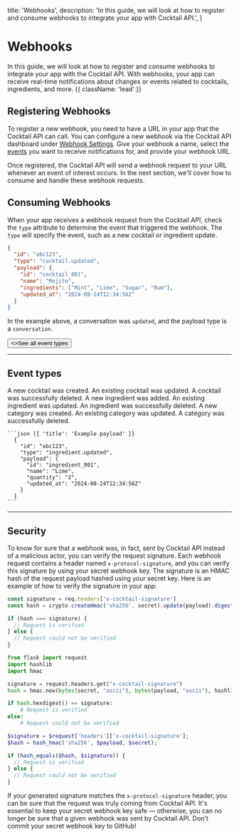   title: 'Webhooks',
  description:
    'In this guide, we will look at how to register and consume webhooks to integrate your app with Cocktail API.',
}

# Webhooks

In this guide, we will look at how to register and consume webhooks to integrate your app with the Cocktail API. With webhooks, your app can receive real-time notifications about changes or events related to cocktails, ingredients, and more. {{ className: 'lead' }}

## Registering Webhooks

To register a new webhook, you need to have a URL in your app that the Cocktail API can call. You can configure a new webhook via the Cocktail API dashboard under [Webhook Settings](#). Give your webhook a name, select the [events](#event-types) you want to receive notifications for, and provide your webhook URL.

Once registered, the Cocktail API will send a webhook request to your URL whenever an event of interest occurs. In the next section, we'll cover how to consume and handle these webhook requests.

## Consuming Webhooks

When your app receives a webhook request from the Cocktail API, check the `type` attribute to determine the event that triggered the webhook. The `type` will specify the event, such as a new cocktail or ingredient update.

```json {{ title: 'Example webhook payload' }}
{
  "id": "abc123",
  "type": "cocktail.updated",
  "payload": {
    "id": "cocktail_001",
    "name": "Mojito",
    "ingredients": ["Mint", "Lime", "Sugar", "Rum"],
    "updated_at": "2024-08-24T12:34:56Z"
  }
}
```

In the example above, a conversation was `updated`, and the payload type is a `conversation`.

<div className="not-prose">
  <Button href="#event-types" variant="text" arrow="right">
    <>See all event types</>
  </Button>
</div>

---

## Event types

<Row>
  <Col>
  <Properties>
    <Property name="cocktail.created">
      A new cocktail was created.
    </Property>
    <Property name="cocktail.updated">
      An existing cocktail was updated.
    </Property>
    <Property name="cocktail.deleted">
      A cocktail was successfully deleted.
    </Property>
    <Property name="ingredient.created">
      A new ingredient was added.
    </Property>
    <Property name="ingredient.updated">
      An existing ingredient was updated.
    </Property>
    <Property name="ingredient.deleted">
      An ingredient was successfully deleted.
    </Property>
    <Property name="category.created">
      A new category was created.
    </Property>
    <Property name="category.updated">
      An existing category was updated.
    </Property>
    <Property name="category.deleted">
      A category was successfully deleted.
    </Property>
  </Properties>
  </Col>
  <Col sticky>

    ```json {{ 'title': 'Example payload' }}
      {
        "id": "abc123",
        "type": "ingredient.updated",
        "payload": {
          "id": "ingredient_001",
          "name": "Lime",
          "quantity": "2",
          "updated_at": "2024-08-24T12:34:56Z"
        }
      }
    ```
  </Col>
</Row>

---

## Security

To know for sure that a webhook was, in fact, sent by Cocktail API instead of a malicious actor, you can verify the request signature. Each webhook request contains a header named `x-protocol-signature`, and you can verify this signature by using your secret webhook key. The signature is an HMAC hash of the request payload hashed using your secret key. Here is an example of how to verify the signature in your app:

<CodeGroup title="Verifying a request">

```js
const signature = req.headers['x-cocktail-signature']
const hash = crypto.createHmac('sha256', secret).update(payload).digest('hex')

if (hash === signature) {
  // Request is verified
} else {
  // Request could not be verified
}

```

```python
from flask import request
import hashlib
import hmac

signature = request.headers.get("x-cocktail-signature")
hash = hmac.new(bytes(secret, "ascii"), bytes(payload, "ascii"), hashlib.sha256)

if hash.hexdigest() == signature:
    # Request is verified
else:
    # Request could not be verified

```

```php
$signature = $request['headers']['x-cocktail-signature'];
$hash = hash_hmac('sha256', $payload, $secret);

if (hash_equals($hash, $signature)) {
  // Request is verified
} else {
  // Request could not be verified
}

```

</CodeGroup>

If your generated signature matches the `x-protocol-signature` header, you can be sure that the request was truly coming from Cocktail API. It's essential to keep your secret webhook key safe — otherwise, you can no longer be sure that a given webhook was sent by Cocktail API. Don't commit your secret webhook key to GitHub!
